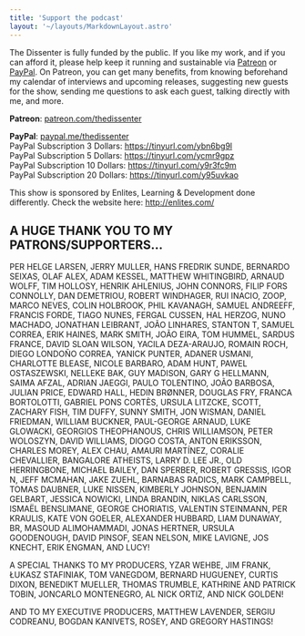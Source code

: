 ```yaml
---
title: 'Support the podcast'
layout: '~/layouts/MarkdownLayout.astro'
---
```


The Dissenter is fully funded by the public.
If you like my work, and if you can afford it, please help keep it running and sustainable via [Patreon](https://www.patreon.com/thedissenter) or [PayPal](https://www.paypal.com/paypalme/thedissenter).
On Patreon, you can get many benefits, from knowing beforehand my calendar of interviews and upcoming releases, suggesting new guests for the show, sending me questions to ask each guest, talking directly with me, and more.

**Patreon**: [patreon.com/thedissenter](https://www.patreon.com/thedissenter)

**PayPal**: [paypal.me/thedissenter](https://www.paypal.com/paypalme/thedissenter)  
PayPal Subscription 3 Dollars: https://tinyurl.com/ybn6bg9l  
PayPal Subscription 5 Dollars: https://tinyurl.com/ycmr9gpz  
PayPal Subscription 10 Dollars: https://tinyurl.com/y9r3fc9m  
PayPal Subscription 20 Dollars: https://tinyurl.com/y95uvkao

This show is sponsored by Enlites, Learning & Development done differently. Check the website here: http://enlites.com/

## A HUGE THANK YOU TO MY PATRONS/SUPPORTERS...

PER HELGE LARSEN, JERRY MULLER, HANS FREDRIK SUNDE, BERNARDO SEIXAS, OLAF ALEX, ADAM KESSEL, MATTHEW WHITINGBIRD, ARNAUD WOLFF, TIM HOLLOSY, HENRIK AHLENIUS, JOHN CONNORS, FILIP FORS CONNOLLY, DAN DEMETRIOU, ROBERT WINDHAGER, RUI INACIO, ZOOP, MARCO NEVES, COLIN HOLBROOK, PHIL KAVANAGH, SAMUEL ANDREEFF, FRANCIS FORDE, TIAGO NUNES, FERGAL CUSSEN, HAL HERZOG, NUNO MACHADO, JONATHAN LEIBRANT, JOÃO LINHARES, STANTON T, SAMUEL CORREA, ERIK HAINES, MARK SMITH, JOÃO EIRA, TOM HUMMEL, SARDUS FRANCE, DAVID SLOAN WILSON, YACILA DEZA-ARAUJO, ROMAIN ROCH, DIEGO LONDOÑO CORREA, YANICK PUNTER, ADANER USMANI, CHARLOTTE BLEASE, NICOLE BARBARO, ADAM HUNT, PAWEL OSTASZEWSKI, NELLEKE BAK, GUY MADISON, GARY G HELLMANN, SAIMA AFZAL, ADRIAN JAEGGI, PAULO TOLENTINO, JOÃO BARBOSA, JULIAN PRICE, EDWARD HALL, HEDIN BRØNNER, DOUGLAS FRY, FRANCA BORTOLOTTI, GABRIEL PONS CORTÈS, URSULA LITZCKE, SCOTT, ZACHARY FISH, TIM DUFFY, SUNNY SMITH, JON WISMAN, DANIEL FRIEDMAN, WILLIAM BUCKNER, PAUL-GEORGE ARNAUD, LUKE GLOWACKI, GEORGIOS THEOPHANOUS, CHRIS WILLIAMSON, PETER WOLOSZYN, DAVID WILLIAMS, DIOGO COSTA, ANTON ERIKSSON, CHARLES MOREY, ALEX CHAU, AMAURI MARTÍNEZ, CORALIE CHEVALLIER, BANGALORE ATHEISTS, LARRY D. LEE JR., OLD HERRINGBONE, MICHAEL BAILEY, DAN SPERBER, ROBERT GRESSIS, IGOR N, JEFF MCMAHAN, JAKE ZUEHL, BARNABAS RADICS, MARK CAMPBELL, TOMAS DAUBNER, LUKE NISSEN, KIMBERLY JOHNSON, BENJAMIN GELBART, JESSICA NOWICKI, LINDA BRANDIN, NIKLAS CARLSSON, ISMAËL BENSLIMANE, GEORGE CHORIATIS, VALENTIN STEINMANN, PER KRAULIS, KATE VON GOELER, ALEXANDER HUBBARD, LIAM DUNAWAY, BR, MASOUD ALIMOHAMMADI, JONAS HERTNER, URSULA GOODENOUGH, DAVID PINSOF, SEAN NELSON, MIKE LAVIGNE, JOS KNECHT, ERIK ENGMAN, AND LUCY!

A SPECIAL THANKS TO MY PRODUCERS, YZAR WEHBE, JIM FRANK, ŁUKASZ STAFINIAK, TOM VANEGDOM, BERNARD HUGUENEY, CURTIS DIXON, BENEDIKT MUELLER, THOMAS TRUMBLE, KATHRINE AND PATRICK TOBIN, JONCARLO MONTENEGRO, AL NICK ORTIZ, AND NICK GOLDEN!

AND TO MY EXECUTIVE PRODUCERS, MATTHEW LAVENDER, SERGIU CODREANU, BOGDAN KANIVETS, ROSEY, AND GREGORY HASTINGS!
